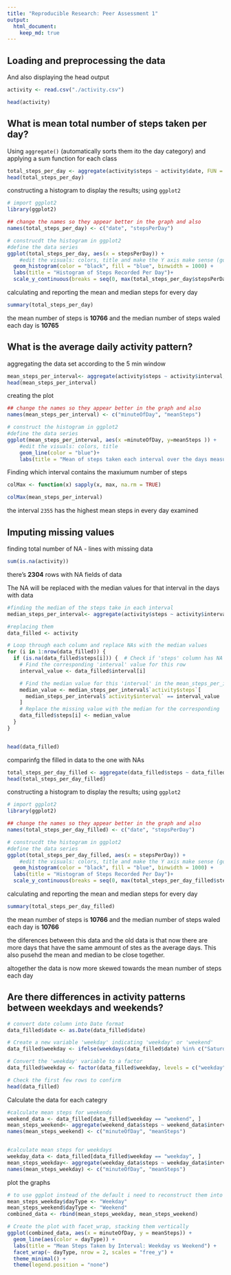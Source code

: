 ```yaml
---
title: "Reproducible Research: Peer Assessment 1"
output: 
  html_document:
    keep_md: true
---
```



## Loading and preprocessing the data
And also displaying the head output
```r
activity <- read.csv("./activity.csv")

head(activity)
```

## What is mean total number of steps taken per day?

Using `aggregate()` (automatically sorts them ito the day category) 
and applying a sum function for each class
```r
total_steps_per_day <- aggregate(activity$steps ~ activity$date, FUN = function(x) sum(x, na.rm = TRUE))
head(total_steps_per_day)
```
constructing a histogram to display the results; using `ggplot2`
```r
# import ggplot2
library(ggplot2)

## change the names so they appear better in the graph and also 
names(total_steps_per_day) <- c("date", "stepsPerDay")

# construcdt the histogram in ggplot2
#define the data series
ggplot(total_steps_per_day, aes(x = stepsPerDay)) + 
    #edit the visuals: colors, title and make the Y axis make sense (goes up by 1)
  geom_histogram(color = "black", fill = "blue", binwidth = 1000) +
  labs(title = "Histogram of Steps Recorded Per Day")+
  scale_y_continuous(breaks = seq(0, max(total_steps_per_day$stepsPerDay), by = 1))
```

calculating and reporting the mean and median steps for every day

```r
summary(total_steps_per_day)
```
the mean number of steps is **10766** and the median number of steps
waled each day is **10765**



## What is the average daily activity pattern?

aggregating the data set according to the 5 min window
```r
mean_steps_per_interval<- aggregate(activity$steps ~ activity$interval, FUN = function(x) mean(x, na.rm = TRUE))
head(mean_steps_per_interval)
```

creating the plot

```r
## change the names so they appear better in the graph and also 
names(mean_steps_per_interval) <- c("minuteOfDay", "meanSteps")

# construct the histogram in ggplot2
#define the data series
ggplot(mean_steps_per_interval, aes(x =minuteOfDay, y=meanSteps )) + 
    #edit the visuals: colors, title
    geom_line(color = "blue")+
    labs(title = "Mean of steps taken each interval over the days measured")
```
Finding which interval contains the maxiumum number of steps
```r
colMax <- function(x) sapply(x, max, na.rm = TRUE)

colMax(mean_steps_per_interval)
```

the interval `2355` has the highest mean steps in every day examined

## Imputing missing values

finding total number of NA - lines with missing data
```r
sum(is.na(activity))
```
there's **2304** rows with NA fields of data

The NA will be replaced with the median values for that interval 
in the days with data
```r
#finding the median of the steps take in each interval
median_steps_per_interval<- aggregate(activity$steps ~ activity$interval, FUN = function(x) mean(x, na.rm = TRUE))

#replacing them 
data_filled <- activity

# Loop through each column and replace NAs with the median values
for (i in 1:nrow(data_filled)) {
  if (is.na(data_filled$steps[i])) {  # Check if 'steps' column has NA for the current row
    # Find the corresponding 'interval' value for this row
    interval_value <- data_filled$interval[i]

    # Find the median value for this 'interval' in the mean_steps_per_interval dataframe
    median_value <- median_steps_per_interval$`activity$steps`[
      median_steps_per_interval$`activity$interval` == interval_value
    ]
    # Replace the missing value with the median for the corresponding 'interval'
    data_filled$steps[i] <- median_value
  }
}


head(data_filled)
```


comparinfg the filled in data to the one with NAs
```r
total_steps_per_day_filled <- aggregate(data_filled$steps ~ data_filled$date, FUN = function(x) sum(x, na.rm = TRUE))
head(total_steps_per_day_filled)
```
constructing a histogram to display the results; using `ggplot2`
```r
# import ggplot2
library(ggplot2)

## change the names so they appear better in the graph and also 
names(total_steps_per_day_filled) <- c("date", "stepsPerDay")

# construcdt the histogram in ggplot2
#define the data series
ggplot(total_steps_per_day_filled, aes(x = stepsPerDay)) + 
    #edit the visuals: colors, title and make the Y axis make sense (goes up by 1)
  geom_histogram(color = "black", fill = "blue", binwidth = 1000) +
  labs(title = "Histogram of Steps Recorded Per Day")+
  scale_y_continuous(breaks = seq(0, max(total_steps_per_day_filled$stepsPerDay), by = 1))
```

calculating and reporting the mean and median steps for every day

```r
summary(total_steps_per_day_filled)
```
the mean number of steps is **10766** and the median number of steps
waled each day is **10766**

the diferences between this data and the old data is that now there are more days
that have the same ammount of stes as the average days. This also pusehd the mean
and median to be close together.

altogether the data is now more skewed towards the mean number of steps each day







## Are there differences in activity patterns between weekdays and weekends?




```r

# convert date column into Date format
data_filled$date <- as.Date(data_filled$date)

# Create a new variable 'weekday' indicating 'weekday' or 'weekend'
data_filled$weekday <- ifelse(weekdays(data_filled$date) %in% c("Saturday", "Sunday"), "weekend", "weekday")

# Convert the 'weekday' variable to a factor
data_filled$weekday <- factor(data_filled$weekday, levels = c("weekday", "weekend"))

# Check the first few rows to confirm
head(data_filled)
```


Calculate the data for each categry
```r

#calculate mean steps for weekends
weekend_data <- data_filled[data_filled$weekday == "weekend", ]
mean_steps_weekend<- aggregate(weekend_data$steps ~ weekend_data$interval, FUN = function(x) mean(x, na.rm = TRUE))
names(mean_steps_weekend) <- c("minuteOfDay", "meanSteps")


#calculate mean steps for weekdays
weekday_data <- data_filled[data_filled$weekday == "weekday", ]
mean_steps_weekday<- aggregate(weekday_data$steps ~ weekday_data$interval, FUN = function(x) mean(x, na.rm = TRUE))
names(mean_steps_weekday) <- c("minuteOfDay", "meanSteps")


```


plot the graphs
```r

# to use ggplot instead of the default i need to reconstruct them into one dataset:
mean_steps_weekday$dayType <- "Weekday"
mean_steps_weekend$dayType <- "Weekend"
combined_data <- rbind(mean_steps_weekday, mean_steps_weekend)

# Create the plot with facet_wrap, stacking them vertically
ggplot(combined_data, aes(x = minuteOfDay, y = meanSteps)) +
  geom_line(aes(color = dayType)) +
  labs(title = "Mean Steps Taken by Interval: Weekday vs Weekend") +
  facet_wrap(~ dayType, nrow = 2, scales = "free_y") + 
  theme_minimal() +
  theme(legend.position = "none")

```









